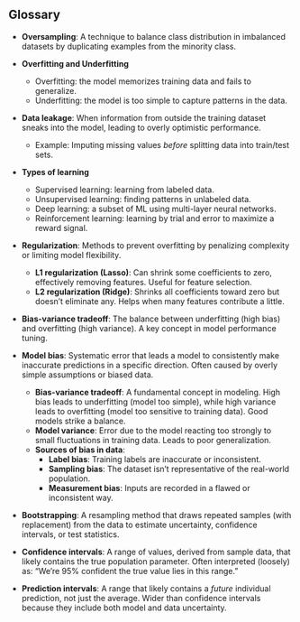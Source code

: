 ## Glossary {.unnumbered}

- **Oversampling**: A technique to balance class distribution in imbalanced datasets by duplicating examples from the minority class.

- **Overfitting and Underfitting**  
  - Overfitting: the model memorizes training data and fails to generalize.  
  - Underfitting: the model is too simple to capture patterns in the data.

- **Data leakage**: When information from outside the training dataset sneaks into the model, leading to overly optimistic performance.
  - Example: Imputing missing values *before* splitting data into train/test sets.

- **Types of learning**  
  - Supervised learning: learning from labeled data.  
  - Unsupervised learning: finding patterns in unlabeled data.  
  - Deep learning: a subset of ML using multi-layer neural networks.  
  - Reinforcement learning: learning by trial and error to maximize a reward signal.

- **Regularization**: Methods to prevent overfitting by penalizing complexity or limiting model flexibility.
  - **L1 regularization (Lasso)**: Can shrink some coefficients to zero, effectively removing features. Useful for feature selection.
  - **L2 regularization (Ridge)**: Shrinks all coefficients toward zero but doesn’t eliminate any. Helps when many features contribute a little.

- **Bias-variance tradeoff**: The balance between underfitting (high bias) and overfitting (high variance). A key concept in model performance tuning.

- **Model bias**: Systematic error that leads a model to consistently make inaccurate predictions in a specific direction. Often caused by overly simple assumptions or biased data.
    - **Bias-variance tradeoff**: A fundamental concept in modeling. High bias leads to underfitting (model too simple), while high variance leads to overfitting (model too sensitive to training data). Good models strike a balance.
    - **Model variance**: Error due to the model reacting too strongly to small fluctuations in training data. Leads to poor generalization.
    - **Sources of bias in data**:
        - **Label bias**: Training labels are inaccurate or inconsistent.
        - **Sampling bias**: The dataset isn't representative of the real-world population.
        - **Measurement bias**: Inputs are recorded in a flawed or inconsistent way.

- **Bootstrapping**: A resampling method that draws repeated samples (with replacement) from the data to estimate uncertainty, confidence intervals, or test statistics.

- **Confidence intervals**: A range of values, derived from sample data, that likely contains the true population parameter. Often interpreted (loosely) as: "We’re 95% confident the true value lies in this range."

- **Prediction intervals**: A range that likely contains a *future* individual prediction, not just the average. Wider than confidence intervals because they include both model and data uncertainty.